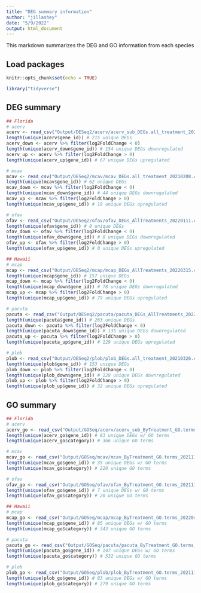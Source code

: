 ```yaml
---
title: "DEG summary information"
author: "jillashey"
date: "5/9/2022"
output: html_document
---
```


This markdown summarizes the DEG and GO information from each species

## Load packages
```r
knitr::opts_chunk$set(echo = TRUE)

library("tidyverse")
```

## DEG summary
```r
## Florida
# acerv
acerv <- read_csv("Output/DESeq2/acerv/acerv_sub_DEGs.all_treatment_20210219.csv")
length(unique(acerv$gene_id)) # 215 unique DEGs
acerv_down <- acerv %>% filter(log2FoldChange < 0) 
length(unique(acerv_down$gene_id)) # 154 unique DEGs downregulated
acerv_up <- acerv %>% filter(log2FoldChange > 0)
length(unique(acerv_up$gene_id)) # 67 unique DEGs upregulated

# mcav
mcav <- read_csv("Output/DESeq2/mcav/mcav_DEGs.all_treatment_20210208.csv")
length(unique(mcav$gene_id)) # 62 unique DEGs
mcav_down <- mcav %>% filter(log2FoldChange < 0) 
length(unique(mcav_down$gene_id)) # 44 unique DEGs downregulated
mcav_up <- mcav %>% filter(log2FoldChange > 0)
length(unique(mcav_up$gene_id)) # 19 unique DEGs upregulated

# ofav
ofav <- read_csv("Output/DESeq2/ofav/ofav_DEGs_AllTreatments_20220111.csv")
length(unique(ofav$gene_id)) # 8 unique DEGs
ofav_down <- ofav %>% filter(log2FoldChange < 0) 
length(unique(ofav_down$gene_id)) # 8 unique DEGs downregulated
ofav_up <- ofav %>% filter(log2FoldChange > 0)
length(unique(ofav_up$gene_id)) # 0 unique DEGs upregulated

## Hawaii
# mcap
mcap <- read_csv("Output/DESeq2/mcap/mcap_DEGs_AllTreatments_20220315.csv")
length(unique(mcap$gene_id)) # 157 unique DEGs
mcap_down <- mcap %>% filter(log2FoldChange < 0) 
length(unique(mcap_down$gene_id)) # 78 unique DEGs downregulated
mcap_up <- mcap %>% filter(log2FoldChange > 0)
length(unique(mcap_up$gene_id)) # 79 unique DEGs upregulated

# pacuta
pacuta <- read_csv("Output/DESeq2/pacuta/pacuta_DEGs_AllTreatments_20220116.csv")
length(unique(pacuta$gene_id)) # 263 unique DEGs
pacuta_down <- pacuta %>% filter(log2FoldChange < 0) 
length(unique(pacuta_down$gene_id)) # 135 unique DEGs downregulated
pacuta_up <- pacuta %>% filter(log2FoldChange > 0)
length(unique(pacuta_up$gene_id)) # 129 unique DEGs upregulated

# plob
plob <- read_csv("Output/DESeq2/plob/plob_DEGs.all_treatment_20210326.csv")
length(unique(plob$gene_id)) # 153 unique DEGs
plob_down <- plob %>% filter(log2FoldChange < 0) 
length(unique(plob_down$gene_id)) # 128 unique DEGs downregulated
plob_up <- plob %>% filter(log2FoldChange > 0)
length(unique(plob_up$gene_id)) # 32 unique DEGs upregulated
```

## GO summary 
```r
## Florida
# acerv
acerv_go <- read_csv("Output/GOSeq/acerv/acerv_sub_ByTreatment_GO.terms_20211104.csv")
length(unique(acerv_go$gene_id)) # 83 unique DEGs w/ GO terms
length(unique(acerv_go$category)) # 366 unique GO terms

# mcav
mcav_go <- read_csv("Output/GOSeq/mcav/mcav_ByTreatment_GO.terms_20211109.csv")
length(unique(mcav_go$gene_id)) # 35 unique DEGs w/ GO terms
length(unique(mcav_go$category)) # 220 unique GO terms

# ofav
ofav_go <- read_csv("Output/GOSeq/ofav/ofav_ByTreatment_GO.terms_20211117.csv")
length(unique(ofav_go$gene_id)) # 7 unique DEGs w/ GO terms
length(unique(ofav_go$category)) # 20 unique GO terms

## Hawaii
# mcap
mcap_go <- read_csv("Output/GOSeq/mcap/mcap_ByTreatment_GO.terms_20220417.csv")
length(unique(mcap_go$gene_id)) # 85 unique DEGs w/ GO terms
length(unique(mcap_go$category)) # 343 unique GO terms

# pacuta
pacuta_go <- read_csv("Output/GOSeq/pacuta/pacuta_ByTreatment_GO.terms_20220121.csv")
length(unique(pacuta_go$gene_id)) # 147 unique DEGs w/ GO terms
length(unique(pacuta_go$category)) # 532 unique GO terms

# plob
plob_go <- read_csv("Output/GOSeq/plob/plob_ByTreatment_GO.terms_20211106.csv")
length(unique(plob_go$gene_id)) # 83 unique DEGs w/ GO terms
length(unique(plob_go$category)) # 279 unique GO terms
```


